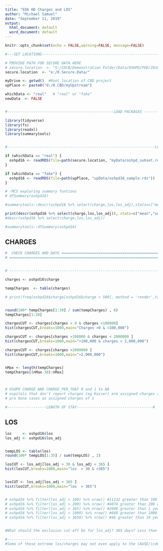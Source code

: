 ```yaml
---
title: "EDA HD Charges and LOS"
author: "Michael Samuel"
date: "September 11, 2019"
output:
  html_document: default
  word_document: default
---
```


```r
knitr::opts_chunk$set(echo = FALSE,warning=FALSE, message=FALSE)
```

```r
#---SET LOCATIONS-----------------------------------------------------------------------

# PROVIDE PATH FOR SECURE DATA HERE
# secure.location  <- "S:/CDCB/Demonstration Folder/Data/OSHPD/PDD/2016/"  # secure location of data
secure.location  <- "e:/0.Secure.Data/"

myDrive <- getwd()  #Root location of CBD project
upPlace <- paste0("d:/0.CBD/myUpstream")

whichData <- "real"   # "real" or "fake"
newData  <- FALSE


#-------------------------------------------------LOAD PACKAGES -----------------------------------------------------------------------------------------------------------------------------------#

library(tidyverse)
library(fs)
library(readxl)
library(summarytools)


#--------------------------------------------------------------------LOAD AND PROCESS OSHPD DATA-----------------------------------------------------------------------------------------#

if (whichData == "real") {
  oshpd16 <- readRDS(file=path(secure.location, "myData/oshpd_subset.rds")) 
}

if (whichData == "fake") {
  oshpd16 <- readRDS(file=path(upPlace, "upData/oshpd16_sample.rds"))
}
```


```r


# -MCS exploring summary funtions
# dfSummary(oshpd16)

#summarytools::descr(oshpd16 %>% select(charge,los,los_adj),stats=c("mean","sd","min","q1","med","q3","skewness","n.valid"))

print(descr(oshpd16 %>% select(charge,los,los_adj)), stats=c("mean","sd","min","q1","med","q3","skewness","n.valid"),method = 'render', table.classes = 'st-small')
#descr(oshpd16 %>% select(charge,los,los_adj))

#summarytools::dfSummary(oshpd16)
```


## CHARGES

```r



#  CHECK CHARGES AND DAYS ======================================================================================
# ==============================================================================================================


# --------------------------------------------------------------------------------------------------------------

charges <- oshpd16$charge

tempCharges  <- table(charges)

# print(freq(oshpd16$charge[oshpd16$charge < 500], method = 'render',table.classes = 'st-small'))


round(100* tempCharges[1:30] / sum(tempCharges) , 6)  
tempCharges[1:30] 

chargesCUT <- charges[charges > 0 & charges <100000]
hist(chargesCUT,breaks=1000,main="Charges >0 & <100,000")

chargesCUT <- charges[charges >100000 & charges < 2000000 ]
hist(chargesCUT,breaks=1000,main=">100,000 & charges < 2,000,000")

chargesCUT <- charges[charges >2000000 ]
hist(chargesCUT,breaks=1000,main=">2,000,000")


nMax <- length(tempCharges)
tempCharges[(nMax-30):nMax] 



# OSHPD CHARGE AND CHARGE_PER_TDAY 0 and 1 to NA 
# ospitals that don't report charges (eg Kaiser) are assigned charges of 0, 
# pro bono cases as assigned charges of 1

#------------------LENGTH OF STAY-----------------------------------#

```

## LOS

```r

los     <- oshpd16$los
los_adj <- oshpd16$los_adj


tempLOS <- table(los)
round(100* tempLOS[1:35] / sum(tempLOS) , 2)

losCUT <- los_adj[los_adj > 30 & los_adj < 365 ]
hist(losCUT,breaks=1000,main="los  > 30 & <365")


losCUT <- los_adj[los_adj > 365 ]
hist(losCUT,breaks=1000,main="los  > 365")


# oshpd16 %>% filter(los_adj > 100) %>% nrow() #11132 greater than 100 days
# oshpd16 %>% filter(los_adj > 200) %>% nrow() #4074 greater than 200 days
# oshpd16 %>% filter(los_adj > 365) %>% nrow() #2046 greater than 1 year
# oshpd16 %>% filter(los_adj > 1000) %>% nrow() #680 greater than 1000 days
# oshpd16 %>% filter(los_adj > 3650) %>% nrow() #48 greater than 10 years 


#What should the exclusion cut-off be for los_adj? 365 days? Less than that? 

#----------------------------------------------------------------------------------------------------------------------------------------------#
#Some of these extreme los/charges may not even apply to the CAUSE/icdCodes that we're capturing though. Now only looking at values for our CAUSES of interest

```


